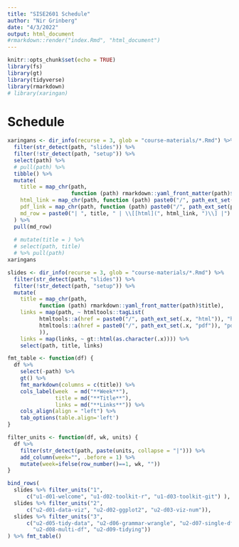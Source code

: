 ```yaml
---
title: "SISE2601 Schedule"
author: "Nir Grinberg"
date: "4/3/2022"
output: html_document
#rmarkdown::render("index.Rmd", "html_document")
---
```


```r
knitr::opts_chunk$set(echo = TRUE)
library(fs)
library(gt)
library(tidyverse)
library(rmarkdown)
# library(xaringan)
```

# Schedule

```r
xaringans <- dir_info(recurse = 3, glob = "course-materials/*.Rmd") %>% 
  filter(str_detect(path, "slides")) %>%
  filter(!str_detect(path, "setup")) %>%
  select(path) %>%
  # pull(path) %>%
  tibble() %>%
  mutate(
    title = map_chr(path, 
                    function (path) rmarkdown::yaml_front_matter(path)$title),
    html_link = map_chr(path, function (path) paste0("/", path_ext_set(path, "html")) ),
    pdf_link = map_chr(path, function (path) paste0("/", path_ext_set(path, "pdf")) ),
    md_row = paste0("| ", title, " | \\[[html](", html_link, ")\\] |")
  ) %>%
  pull(md_row)
  
  # mutate(title = ) %>%
  # select(path, title)
  # %>% pull(path)
xaringans
```

```r
slides <- dir_info(recurse = 3, glob = "course-materials/*.Rmd") %>% 
  filter(str_detect(path, "slides")) %>%
  filter(!str_detect(path, "setup")) %>%
  mutate(
    title = map_chr(path, 
          function (path) rmarkdown::yaml_front_matter(path)$title),
    links = map(path, ~ htmltools::tagList(
          htmltools::a(href = paste0("/", path_ext_set(.x, "html")), "html"),
          htmltools::a(href = paste0("/", path_ext_set(.x, "pdf")), "pdf"),
          )),
    links = map(links, ~ gt::html(as.character(.x)))) %>%
    select(path, title, links) 

fmt_table <- function(df) {
  df %>%
    select(-path) %>%
    gt() %>%
    fmt_markdown(columns = c(title)) %>%
    cols_label(week  = md("**Week**"),
               title = md("**Title**"),
               links = md("**Links**")) %>%
    cols_align(align = "left") %>%
    tab_options(table.align='left')
}

filter_units <- function(df, wk, units) {
  df %>% 
    filter(str_detect(path, paste(units, collapse = "|"))) %>%
    add_column(week="", .before = 1) %>%
    mutate(week=ifelse(row_number()==1, wk, ""))
}
```

```r
bind_rows(
  slides %>% filter_units("1", 
      c("u1-d01-welcome", "u1-d02-toolkit-r", "u1-d03-toolkit-git") ),
  slides %>% filter_units("2", 
      c("u2-d01-data-viz", "u2-d02-ggplot2", "u2-d03-viz-num")),
  slides %>% filter_units("3", 
      c("u2-d05-tidy-data", "u2-d06-grammar-wrangle", "u2-d07-single-df",
        "u2-d08-multi-df", "u2-d09-tidying"))
) %>% fmt_table()
```
